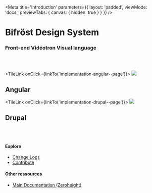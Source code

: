 
<Meta
    title='Introduction'
    parameters={{ 
        layout: 'padded', 
        viewMode: 'docs',
        previewTabs: { canvas: { hidden: true } }
    }}
/>

<ImageBackground 
    src='/images/_docs/abstract-background.png'
    role='decoration' 
/>

<div style={{marginTop: '10rem'}}>

# Bifröst Design System
### Front-end Vidéotron Visual language

<br /><br />

<StackIntrodution>

<TileLink onClick={linkTo('implementation-angular--page')}>
    <Image src='/logo/angular.svg' />
    <h2>Angular</h2>
</TileLink>

<TileLink onClick={linkTo('implementation-drupal--page')}>
    <Image src='/logo/drupal.svg' />
    <h2>Drupal</h2>
</TileLink>

</StackIntrodution>

<br /><br />

#### Explore
- [Change Logs](/docs/changelog--page)
- [Contribute](/docs/contribute--page)

#### Other ressources
- [Main Documentation (Zeroheight)](https://zeroheight.com/79f1d3365)

</div>